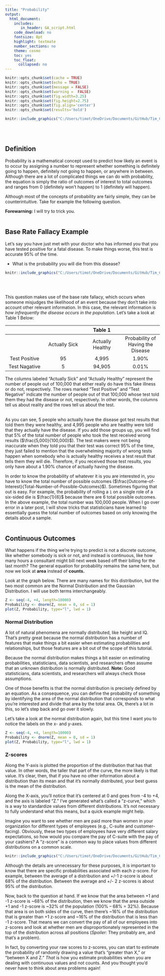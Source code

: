 ```yaml
---
title: "Probability"
output:
  html_document:
    includes:
       in_header: GA_script.html
    code_download: no
    fontsize: 8pt
    highlight: textmate
    number_sections: no
    theme: cosmo
    toc: yes
    toc_float:
      collapsed: no
---
```

```r
knitr::opts_chunk$set(cache = TRUE)
knitr::opts_chunk$set(echo = TRUE)
knitr::opts_chunk$set(message = FALSE)
knitr::opts_chunk$set(warning =  FALSE)
knitr::opts_chunk$set(fig.width=3.25)
knitr::opts_chunk$set(fig.height=2.75)
knitr::opts_chunk$set(fig.align='center') 
knitr::opts_chunk$set(results='hold') 
```


```r
knitr::include_graphics("C:/Users/timot/OneDrive/Documents/GitHub/Tim_Carsel.github.io/dice.jpg")
```
<br/><br/>

## Definition
Probability is a mathematical concept used to predict how likely an event is to occur by assigning a number to represent whether something is definitely going to happen, definitely not going to happen, or anywhere in between. Although there are a lot of complicated things we can do with probability, the equation is simply the ratio of outcomes of interest to total outcomes and ranges from 0 (definitely won’t happen) to 1 (definitely will happen).

Although most of the concepts of probability are fairly simple, they can be counterintuitive. Take for example the following question. 

**Forewarning:** I will try to trick you.
<br/><br/>


## Base Rate Fallacy Example
Let’s say you have just met with your doctor who has informed you that you have tested positive for a fatal disease.  To make things worse, this test is accurate 95% of the time. 

-	What is the probability you will die from this disease?

```r
knitr::include_graphics("C:/Users/timot/OneDrive/Documents/GitHub/Tim_Carsel.github.io/medical-test.jpg")
```
<br/><br/>

This question makes use of the base rate fallacy, which occurs when someone misjudges the likelihood of an event because they don’t take into account other relevant information. In this case, the relevant information is *how infrequently the disease occurs in the population*. Let’s take a look at Table 1 Below:

|             |              |Table 1        |                                 |
|:-----:      |:-----:       |:-----:        |:-----:                          |
|             |Actually Sick|Actually Healthy|Probability of Having the Disease|
|Test Positive|95           |4,995           |1.90%                            |
|Test Nagative|5            |94,905          |0.01%                            |

The columns labeled “Actually Sick” and “Actually Healthy” represent the number of people out of 100,000 that either really do have this fake illness or do not, respectively. The rows marked “Test Positive” and “Test Negative” indicate the number of people out of that 100,000 whose test told them they had the disease or not, respectively. In other words, the columns tell us about reality and the rows tell us about the test. 
<br/><br/>


As you can see, 5 people who actually have the disease got test results that told them they were healthy, and 4,995 people who are healthy were told that they actually have the disease. If you add those groups up, you will find that 5% of the total number of people who took the test received wrong results ($\frac{5,000}{100,000}$). The test makers were not being inaccurate when they told you that their test was correct 95% of the time, they just failed to mention that the overwhelming majority of wrong tests happen when somebody who is actually healthy receives a test result that tells them they will die. Therefore, if you received those test results, you only have about a 1.90% chance of actually having the disease.

In order to know the probability of whatever it is you are interested in, you have to know the total number of possible outcomes ($\frac{Outcome-of-Interest}{Total-Number-of-Possible-Outcomes}$). Sometimes figuring that out is easy. For example, the probability of rolling a `1` on a single role of a six-sided die is $\frac{1}{6}$ because there are 6 total possible outcomes. In the above example, the total number was 100,000 people. When I go over error in a later post, I will show tricks that statisticians have learned to essentially guess the total number of outcomes based on only knowing the details about a sample.
<br/><br/>


## Continuous Outcomes
What happens if the thing we’re trying to predict is not a discrete outcome, like whether somebody is sick or not, and instead is continuous, like how many hours a consultant might bill next week based off their billing for the last month? The general equation for probability remains the same here, but now we look at **area** instead of **counts.**

Look at the graph below. There are many names for this distribution, but the two most common are the Normal Distribution and the Gaussian Distribution. I will use both terms interchangeably.

```r
Z <- seq(-4, +4, length=10000)
Probability <- dnorm(Z, mean = 0, sd = 1)
plot(Z, Probability, type="l", lwd = 1)
```


### Normal Distribution
A lot of natural phenomena are normally distributed, like height and IQ. That’s pretty great because the normal distribution has a number of features that make things a bit easier when estimating probabilities and relationships, but those features are a bit out of the scope of this tutorial.

Because the normal distribution makes things a bit easier on estimating probabilities, statisticians, data scientists, and researchers often assume that an unknown distribution is normally distributed. **Note:** Good statisticians, data scientists, and researchers will always check those assumptions. 

One of those benefits is that the normal distribution is precisely defined by an equation. As a consequence, you can define the probability of something by identifying the area of the normal distribution that corresponds to what you’re interested and divide that area by the total area. Ok, there’s a lot in this, so let’s step back and go over it slowly.

Let's take a look at the normal distribution again, but this time I want you to notice the labels on the x- and y-axes.

```r
Z <- seq(-4, +4, length=10000)
Probability <- dnorm(Z, mean = 0, sd = 1)
plot(Z, Probability, type="l", lwd = 1)
```


### Z-scores
Along the Y-axis is plotted the proportion of the distribution that has that value. In other words, the taller that part of the curve, the more likely is that value. It’s clear, then, that if you have no other information about a distribution than its mean and that it’s normally distributed, your best guess is the mean of the distribution.

Along the X-axis, you'll notice that it's centered at 0 and goes from -4 to +4, and the axis is labeled "Z." I've generated what's called a "z-curve," which is a way to standardize values from different distributions. It’s not necessary to fully understand what this means, but a quick example might help.

Imagine you want to see whether men are paid more than women in your organization for different types of employees (e.g., C-suite and customer-facing). Obviously, these two types of employees have very different salary expectations, so how would you compare the pay of C-suite with the pay of your cashiers? A “z-score” is a common way to place values from different distributions on a common scale. 

```r
knitr::include_graphics("C:/Users/timot/OneDrive/Documents/GitHub/Tim_Carsel.github.io/money.jpg")
```

Although the details are unnecessary for these purposes, it is important to know that there are specific probabilities associated with each z-score. For example, between the average of a distribution and +/-1 z-score is about 68% of the distribution. Between the average and +/- 2 z-scores is about 95% of the distribution. 

Now, back to the question at hand. If we know that the area between +1 and -1 z-score is ~68% of the distribution, then we know that the area outside +1 and -1 z-score is ~32% of the population (100% -- 68% = 32%). Because that area is on both sides of the curve, then there’s ~16% of the distribution that is greater than +1 z-score and ~16% of the distribution that is less than -1 z-score. That means we can convert the pay of all of our employees into z-scores and look at whether men are disproportionately represented in the top of the distribution across all positions (*Spoiler:* They probably are, and that’s a problem). 

In fact, by converting your raw scores to z-scores, you can start to estimate the probability of randomly drawing a value that’s “greater than X,” or “between X and Z.” *That* is how you estimate probabilities when you are dealing with continuous values and not counts. And you thought you’d never have to think about area problems again!
